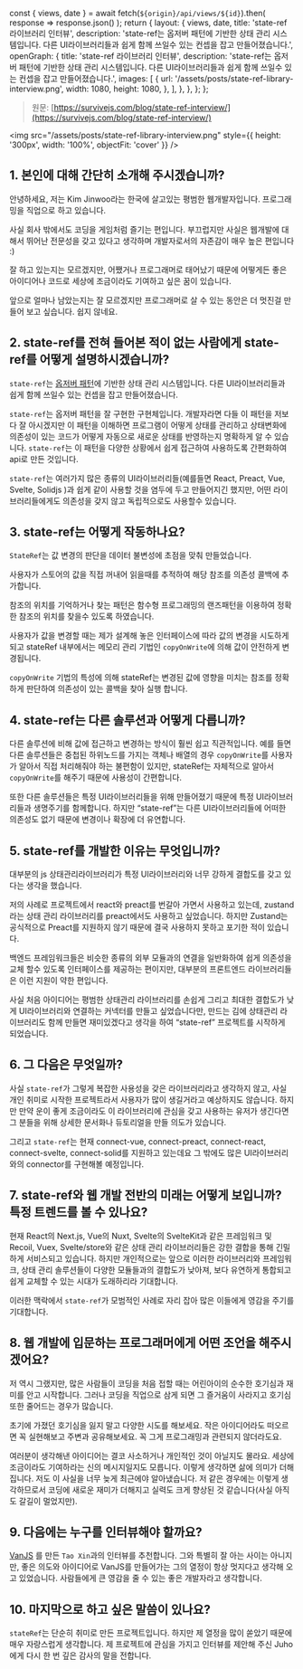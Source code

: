   const { views, date } = await fetch(`${origin}/api/views/${id}`).then(
    response => response.json()
  );
  return {
    layout: {
      views,
      date,
      title: 'state-ref 라이브러리 인터뷰',
      description:
        'state-ref는 옵저버 패턴에 기반한 상태 관리 시스템입니다. 다른 UI라이브러리들과 쉽게 함께 쓰일수 있는 컨셉을 잡고 만들어졌습니다.',
      openGraph: {
        title: 'state-ref 라이브러리 인터뷰',
        description:
          'state-ref는 옵저버 패턴에 기반한 상태 관리 시스템입니다. 다른 UI라이브러리들과 쉽게 함께 쓰일수 있는 컨셉을 잡고 만들어졌습니다.',
        images: [
          {
            url: '/assets/posts/state-ref-library-interview.png',
            width: 1080,
            height: 1080,
          },
        ],
      },
    },
  };
};

> 원문: [https://survivejs.com/blog/state-ref-interview/](https://survivejs.com/blog/state-ref-interview/)

<img
  src="/assets/posts/state-ref-library-interview.png"
  style={{ height: '300px', width: '100%', objectFit: 'cover' }}
/>

## 1. 본인에 대해 간단히 소개해 주시겠습니까?

안녕하세요, 저는 Kim Jinwoo라는 한국에 살고있는 평범한 웹개발자입니다. 프로그래밍을 직업으로 하고 있습니다.

사실 회사 밖에서도 코딩을 게임처럼 즐기는 편입니다. 부끄럽지만 사실은 웹개발에 대해서 뛰어난 전문성을 갖고 있다고 생각하며 개발자로서의 자존감이 매우 높은 편입니다 :)

잘 하고 있는지는 모르겠지만, 어쨌거나 프로그래머로 태어났기 때문에 어떻게든 좋은 아이디어나 코드로 세상에 조금이라도 기여하고 싶은 꿈이 있습니다.

앞으로 얼마나 남았는지는 잘 모르겠지만 프로그래머로 살 수 있는 동안은 더 멋진걸 만들어 보고 싶습니다. 쉽지 않네요.

## 2. state-ref를 전혀 들어본 적이 없는 사람에게 state-ref를 어떻게 설명하시겠습니까?

`state-ref`는 [옵저버 패턴](https://en.wikipedia.org/wiki/Observer_pattern)에 기반한 상태 관리 시스템입니다. 다른 UI라이브러리들과 쉽게 함께 쓰일수 있는 컨셉을 잡고 만들어졌습니다.

`state-ref`는 옵저버 패턴을 잘 구현한 구현체입니다. 개발자라면 다들 이 패턴을 저보다 잘 아시겠지만 이 패턴을 이해하면 프로그램이 어떻게 상태를 관리하고 상태변화에 의존성이 있는 코드가 어떻게 자동으로 새로운 상태를 반영하는지 명확하게 알 수 있습니다. `state-ref`는 이 패턴을 다양한 상황에서 쉽게 접근하여 사용하도록 간편화하여 api로 만든 것입니다.

`state-ref`는 여러가지 많은 종류의 UI라이브러리들(예를들면 React, Preact, Vue, Svelte, Solidjs )과 쉽게 같이 사용할 것을 염두에 두고 만들어지긴 했지만, 어떤 라이브러리들에게도 의존성을 갖지 않고 독립적으로도 사용할수 있습니다.

## 3. state-ref는 어떻게 작동하나요?

`StateRef`는 값 변경의 판단을 데이터 불변성에 초점을 맞춰 만들었습니다.

사용자가 스토어의 값을 직접 꺼내어 읽을때를 추적하여 해당 참조를 의존성 콜백에 추가합니다.

참조의 위치를 기억하거나 찾는 패턴은 함수형 프로그래밍의 랜즈패턴을 이용하여 정확한 참조의 위치를 찾을수 있도록 하였습니다.

사용자가 값을 변경할 때는 제가 설계해 놓은 인터페이스에 따라 값의 변경을 시도하게 되고 stateRef 내부에서는 메모리 관리 기법인 `copyOnWrite`에 의해 값이 안전하게 변경됩니다.

`copyOnWrite` 기법의 특성에 의해 stateRef는 변경된 값에 영향을 미치는 참조를 정확하게 판단하여 의존성이 있는 콜백을 찾아 실행 합니다.

## 4. state-ref는 다른 솔루션과 어떻게 다릅니까?

다른 솔루션에 비해 값에 접근하고 변경하는 방식이 훨씬 쉽고 직관적입니다. 예를 들면 다른 솔루션들은 중첩된 하위노드를 가지는 객체나 배열의 경우 `copyOnWrite`를 사용자가 알아서 직접 처리해줘야 하는 불편함이 있지만, stateRef는 자체적으로 알아서 `copyOnWrite`를 해주기 때문에 사용성이 간편합니다.

또한 다른 솔루션들은 특정 UI라이브러리들을 위해 만들어졌기 때문에 특정 UI라이브러리들과 생명주기를 함께합니다. 하지만 “state-ref”는 다른 UI라이브러리들에 어떠한 의존성도 없기 때문에 변경이나 확장에 더 유연합니다.

## 5. state-ref를 개발한 이유는 무엇입니까?

대부분의 js 상태관리라이브러리가 특정 UI라이브러리와 너무 강하게 결합도를 갖고 있다는 생각을 했습니다.

저의 사례로 프로젝트에서 react와 preact를 번갈아 가면서 사용하고 있는데, zustand라는 상태 관리 라이브러리를 preact에서도 사용하고 싶었습니다. 하지만 Zustand는 공식적으로 Preact를 지원하지 않기 때문에 결국 사용하지 못하고 포기한 적이 있습니다.

백엔드 프레임워크들은 비슷한 종류의 외부 모듈과의 연결을 일반화하여 쉽게 의존성을 교체 할수 있도록 인터페이스를 제공하는 편이지만, 대부분의 프론트엔드 라이브러리들은 이런 지원이 약한 편입니다.

사실 처음 아이디어는 평범한 상태관리 라이브러리를 손쉽게 그리고 최대한 결합도가 낮게 UI라이브러리와 연결하는 커넥터를 만들고 싶었습니다만, 만드는 김에 상태관리 라이브러리도 함께 만들면 재미있겠다고 생각을 하여 “state-ref” 프로젝트를 시작하게 되었습니다.

## 6. 그 다음은 무엇일까?

사실 `state-ref`가 그렇게 복잡한 사용성을 갖은 라이브러리라고 생각하지 않고, 사실 개인 취미로 시작한 프로젝트라서 사용자가 많이 생길거라고 예상하지도 않습니다. 하지만 만약 운이 좋게 조금이라도 이 라이브러리에 관심을 갖고 사용하는 유저가 생긴다면 그 분들을 위해 상세한 문서화나 듀토리얼을 만들 의도가 있습니다.

그리고 `state-ref`는 현재 connect-vue, connect-preact, connect-react, connect-svelte, connect-solid를 지원하고 있는데요 그 밖에도 많은 UI라이브러리와의 connector를 구현해볼 예정입니다.

## 7. state-ref와 웹 개발 전반의 미래는 어떻게 보입니까? 특정 트렌드를 볼 수 있나요?

현재 React의 Next.js, Vue의 Nuxt, Svelte의 SvelteKit과 같은 프레임워크 및 Recoil, Vuex, Svelte/store와 같은 상태 관리 라이브러리들은 강한 결합을 통해 긴밀하게 서비스되고 있습니다. 하지만 개인적으로는 앞으로 이러한 라이브러리와 프레임워크, 상태 관리 솔루션들이 다양한 모듈들과의 결합도가 낮아져, 보다 유연하게 통합되고 쉽게 교체할 수 있는 시대가 도래하리라 기대합니다.

이러한 맥락에서 `state-ref`가 모범적인 사례로 자리 잡아 많은 이들에게 영감을 주기를 기대합니다.

## 8. 웹 개발에 입문하는 프로그래머에게 어떤 조언을 해주시겠어요?

저 역시 그랬지만, 많은 사람들이 코딩을 처음 접할 때는 어린아이의 순수한 호기심과 재미를 안고 시작합니다. 그러나 코딩을 직업으로 삼게 되면 그 즐거움이 사라지고 호기심 또한 줄어드는 경우가 많습니다.

초기에 가졌던 호기심을 잃지 말고 다양한 시도를 해보세요. 작은 아이디어라도 떠오르면 꼭 실현해보고 주변과 공유해보세요. 꼭 그게 프로그래밍과 관련되지 않더라도요.

여러분이 생각해낸 아이디어는 결코 사소하거나 개인적인 것이 아닐지도 몰라요. 세상에 조금이라도 기여하라는 신의 메시지일지도 모릅니다. 이렇게 생각하면 삶에 의미가 더해집니다. 저도 이 사실을 너무 늦게 최근에야 알아냈습니다.
저 같은 경우에는 이렇게 생각하므로서 코딩에 새로운 재미가 더해지고 실력도 크게 향상된 것 같습니다(사실 아직도 갈길이 멀었지만).

## 9. 다음에는 누구를 인터뷰해야 할까요?

[VanJS](https://vanjs.org/about) 를 만든 `Tao Xin`과의 인터뷰를 추천합니다. 그와 특별히 잘 아는 사이는 아니지만, 좋은 의도와 아이디어로 VanJS를 만들어가는 그의 열정이 항상 멋지다고 생각해 오고 있었습니다. 사람들에게 큰 영감을 줄 수 있는 좋은 개발자라고 생각합니다.

## 10. 마지막으로 하고 싶은 말씀이 있나요?

`stateRef`는 단순히 취미로 만든 프로젝트입니다. 하지만 제 열정을 많이 쏟았기 때문에 매우 자랑스럽게 생각합니다. 제 프로젝트에 관심을 가지고 인터뷰를 제안해 주신 Juho에게 다시 한 번 깊은 감사의 말을 전합니다.
